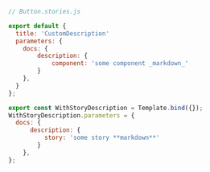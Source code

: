 ```js
// Button.stories.js

export default {
  title: 'CustomDescription'
  parameters: {
    docs: { 
        description: { 
            component: 'some component _markdown_' 
        } 
    },
  }
};

export const WithStoryDescription = Template.bind({});
WithStoryDescription.parameters = {
  docs: { 
      description: { 
          story: 'some story **markdown**' 
        } 
    },
};
```